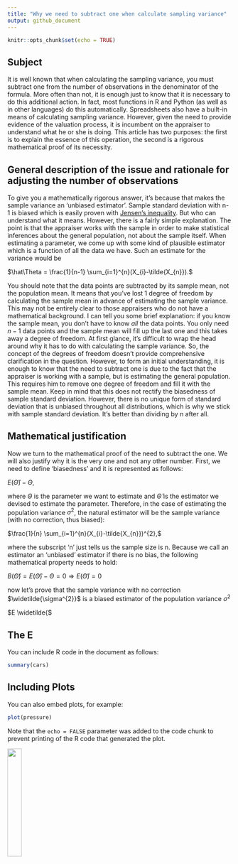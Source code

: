 ```yaml
---
title: "Why we need to subtract one when calculate sampling variance"
output: github_document
---
```


```r
knitr::opts_chunk$set(echo = TRUE)
```

## Subject

It is well known that when calculating the sampling variance, you must subtract one from the number of observations in the denominator of the formula. More often than not, it is enough just to know that it is necessary to do this additional action. In fact, most functions in R and Python (as well as in other languages) do this automatically. Spreadsheets also have a built-in means of calculating sampling variance. However, given the need to provide evidence of the valuation process, it is incumbent on the appraiser to understand what he or she is doing. This article has two purposes: the first is to explain the essence of this operation, the second is a rigorous mathematical proof of its necessity.

## General description of the issue and rationale for adjusting the number of observations

To give you a mathematically rigorous answer, it's because that makes the sample variance an 'unbiased estimator'. Sample standard deviation with n-1 is biased which is easily proven with [Jensen's inequality](https://en.wikipedia.org/wiki/Jensen's_inequality). But who can understand what it means. However, there is a fairly simple explanation. The point is that the appraiser works with the sample in order to make statistical inferences about the general population, not about the sample itself. When estimating a parameter, we come up with some kind of plausible estimator which is a function of all the data we have. Such an estimate for the variance would be

$\hat\Theta = \frac{1}{n-1} \sum_{i=1}^{n}(X_{i}-\tilde{X_{n}}).$

You should note that the data points are subtracted by its sample mean, not the population mean. It means that you've lost 1 degree of freedom by calculating the sample mean in advance of estimating the sample variance. This may not be entirely clear to those appraisers who do not have a mathematical background. I can tell you some brief explanation: if you know the sample mean, you don't have to know _all_ the data points. You only need $n-1$ data points and the sample mean will fill up the last one and this takes away a degree of freedom. At first glance, it's difficult to wrap the head around why it has to do with calculating the sample variance. So, the concept of the degrees of freedom doesn't provide comprehensive clarification in the question. However, to form an initial understanding, it is enough to know that the need to subtract one is due to the fact that the appraiser is working with a sample, but is estimating the general population. This requires him to remove one degree of freedom and fill it with the sample mean. Keep in mind that this does not rectify the biasedness of sample standard deviation. However, there is no unique form of standard deviation that is unbiased throughout all distributions, which is why we stick with sample standard deviation. It's better than dividing by n after all.

## Mathematical justification

Now we turn to the mathematical proof of the need to subtract the one. We will also justify why it is the very one and not any other number. First, we need to define 'biasedness' and it is represented as follows:

$E(\hat\Theta)-\Theta,$

where $\Theta$ is the parameter we want to estimate and $\hat\Theta$ is the estimator we devised to estimate the parameter. Therefore, in the case of estimating the population variance $\sigma^{2}$, the natural estimator will be the sample variance (with no correction, thus biased):

$\frac{1}{n} \sum_{i=1}^{n}(X_{i}-\tilde{X_{n}})^{2},$

where the subscript 'n' just tells us the sample size is n. Because we call an estimator an 'unbiased' estimator if there is no bias, the following mathematical property needs to hold:

$B(\hat\Theta) = E(\hat\Theta) - \Theta = 0 \Rightarrow E(\hat\Theta) = 0$

now let's prove that the sample variance with no correction $\widetilde{\sigma^{2}}$ is a biased estimator of the population variance $\sigma^{2}$

$E \widetilde{$

## The E

You can include R code in the document as follows:

```r
summary(cars)
```

## Including Plots

You can also embed plots, for example:

```r
plot(pressure)
```

Note that the `echo = FALSE` parameter was added to the code chunk to prevent printing of the R code that generated the plot.

![](https://upload.wikimedia.org/wikipedia/commons/3/30/Inkerin_lippu.svg){width=25%}</center>
